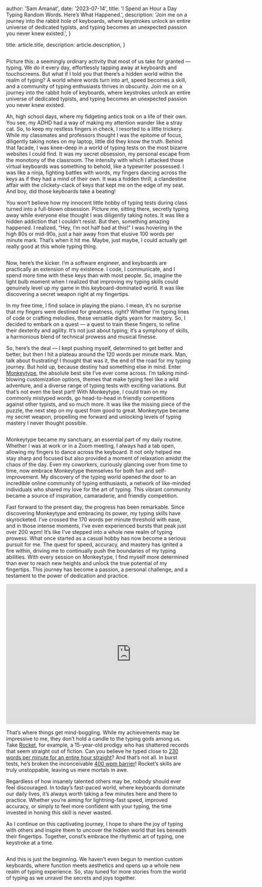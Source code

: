 
  author: 'Sam Amanat',
  date: '2023-07-14',
  title: 'I Spend an Hour a Day Typing Random Words. Here’s What Happened.',
  description:
    'Join me on a journey into the rabbit hole of keyboards, where keystrokes unlock an entire universe of dedicated typists, and typing becomes an unexpected passion you never knew existed.',
}

  title: article.title,
  description: article.description,
}


<Image src={laptop} alt="" />

Picture this: a seemingly ordinary activity that most of us take for granted — typing. We do it every day, effortlessly tapping away at keyboards and touchscreens. But what if I told you that there’s a hidden world within the realm of typing? A world where words turn into art, speed becomes a skill, and a community of typing enthusiasts thrives in obscurity. Join me on a journey into the rabbit hole of keyboards, where keystrokes unlock an entire universe of dedicated typists, and typing becomes an unexpected passion you never knew existed.

Ah, high school days, where my fidgeting antics took on a life of their own. You see, my ADHD had a way of making my attention wander like a stray cat. So, to keep my restless fingers in check, I resorted to a little trickery. While my classmates and professors thought I was the epitome of focus, diligently taking notes on my laptop, little did they know the truth. Behind that facade, I was knee-deep in a world of typing tests on the most bizarre websites I could find. It was my secret obsession, my personal escape from the monotony of the classroom. The intensity with which I attacked those virtual keyboards was something to behold, like a typewriter possessed. I was like a ninja, fighting battles with words, my fingers dancing across the keys as if they had a mind of their own. It was a hidden thrill, a clandestine affair with the clickety-clack of keys that kept me on the edge of my seat. And boy, did those keyboards take a beating!

You won’t believe how my innocent little hobby of typing tests during class turned into a full-blown obsession. Picture me, sitting there, secretly typing away while everyone else thought I was diligently taking notes. It was like a hidden addiction that I couldn’t resist. But then, something amazing happened. I realized, “Hey, I’m not half bad at this!” I was hovering in the high 80s or mid-90s, just a hair away from that elusive 100 words per minute mark. That’s when it hit me. Maybe, just maybe, I could actually get really good at this whole typing thing.

<Image src={workstation} alt="" />

Now, here’s the kicker. I’m a software engineer, and keyboards are practically an extension of my existence. I code, I communicate, and I spend more time with these keys than with most people. So, imagine the light bulb moment when I realized that improving my typing skills could genuinely level up my game in this keyboard-dominated world. It was like discovering a secret weapon right at my fingertips.

In my free time, I find solace in playing the piano. I mean, it’s no surprise that my fingers were destined for greatness, right? Whether I’m typing lines of code or crafting melodies, these versatile digits yearn for mastery. So, I decided to embark on a quest — a quest to train these fingers, to refine their dexterity and agility. It’s not just about typing; it’s a symphony of skills, a harmonious blend of technical prowess and musical finesse.

So, here’s the deal — I kept pushing myself, determined to get better and better, but then I hit a plateau around the 120 words per minute mark. Man, talk about frustrating! I thought that was it, the end of the road for my typing journey. But hold up, because destiny had something else in mind. Enter [Monkeytype](https://monkeytype.com/), the absolute best site I’ve ever come across. I’m talking mind-blowing customization options, themes that make typing feel like a wild adventure, and a diverse range of typing tests with exciting variations. But that’s not even the best part! With Monkeytype, I could train on my commonly mistyped words, go head-to-head in friendly competitions against other typists, and so much more. It was like the missing piece of the puzzle, the next step on my quest from good to great. Monkeytype became my secret weapon, propelling me forward and unlocking levels of typing mastery I never thought possible.

<Image src={monkeytype} alt="" />

Monkeytype became my sanctuary, an essential part of my daily routine. Whether I was at work or in a Zoom meeting, I always had a tab open, allowing my fingers to dance across the keyboard. It not only helped me stay sharp and focused but also provided a moment of relaxation amidst the chaos of the day. Even my coworkers, curiously glancing over from time to time, now embrace Monkeytype themselves for both fun and self-improvement. My discovery of the typing world opened the door to an incredible online community of typing enthusiasts, a network of like-minded individuals who shared my love for the art of typing. This vibrant community became a source of inspiration, camaraderie, and friendly competition.

Fast forward to the present day, the progress has been remarkable. Since discovering Monkeytype and embracing its power, my typing skills have skyrocketed. I’ve crossed the 170 words per minute threshold with ease, and in those intense moments, I’ve even experienced bursts that peak just over 200 wpm! It’s like I’ve stepped into a whole new realm of typing prowess. What once started as a casual hobby has now become a serious pursuit for me. The quest for speed, accuracy, and mastery has ignited a fire within, driving me to continually push the boundaries of my typing abilities. With every session on Monkeytype, I find myself more determined than ever to reach new heights and unlock the true potential of my fingertips. This journey has become a passion, a personal challenge, and a testament to the power of dedication and practice.

<iframe className="hidden sm:block" width="680" height="382" src="https://www.youtube.com/embed/1Lg_00y5nsE" title="273 WPM TYPING WORLD RECORD - Monkeytype 60s" frameborder="0" allow="accelerometer; autoplay; clipboard-write; encrypted-media; gyroscope; picture-in-picture; web-share" allowfullscreen></iframe>

That’s where things get mind-boggling. While my achievements may be impressive to me, they don’t hold a candle to the typing gods among us. Take [Rocket](https://www.youtube.com/@mythicalrocket), for example, a 15-year-old prodigy who has shattered records that seem straight out of fiction. Can you believe he typed close to [230 words per minute for an entire hour straight](https://www.youtube.com/watch?v=hGvEE4dE5Og)? And that’s not all. In burst tests, he’s broken the inconceivable [400 wpm barrier](https://www.youtube.com/shorts/OxuTojtY8Wc)! Rocket’s skills are truly unstoppable, leaving us mere mortals in awe.

Regardless of how insanely talented others may be, nobody should ever feel discouraged. In today’s fast-paced world, where keyboards dominate our daily lives, it’s always worth taking a few minutes here and there to practice. Whether you’re aiming for lightning-fast speed, improved accuracy, or simply to feel more confident with your typing, the time invested in honing this skill is never wasted.

As I continue on this captivating journey, I hope to share the joy of typing with others and inspire them to uncover the hidden world that lies beneath their fingertips. Together, const’s embrace the rhythmic art of typing, one keystroke at a time.

<Image src={keyboard} alt="" />

And this is just the beginning. We haven’t even begun to mention custom keyboards, where function meets aesthetics and opens up a whole new realm of typing experience. So, stay tuned for more stories from the world of typing as we unravel the secrets and joys together.